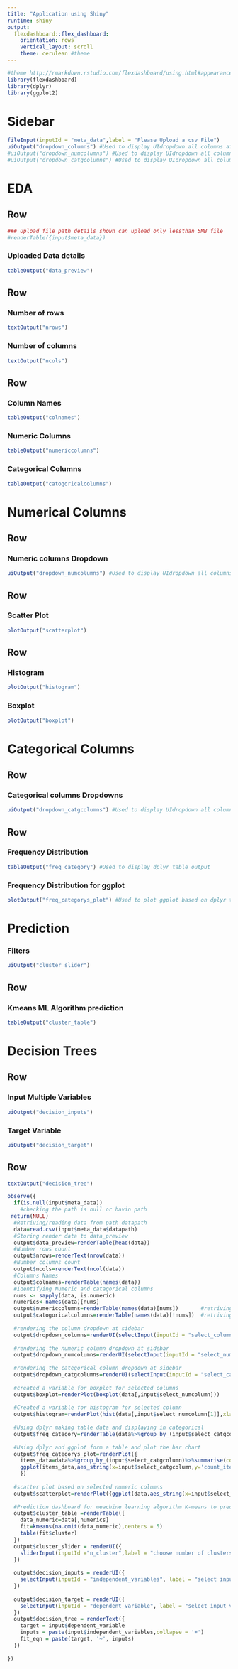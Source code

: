 ---
title: "Application using Shiny"
runtime: shiny
output: 
  flexdashboard::flex_dashboard:
    orientation: rows
    vertical_layout: scroll
    theme: cerulean #theme
---

```{r}
#theme http://rmarkdown.rstudio.com/flexdashboard/using.html#appearance
library(flexdashboard)
library(dplyr)
library(ggplot2)
```

Sidebar {.sidebar}
==============================

```{r}
fileInput(inputId = "meta_data",label = "Please Upload a csv File")
uiOutput("dropdown_columns") #Used to display UIdropdown all columns after uploading
#uiOutput("dropdown_numcolumns") #Used to display UIdropdown all columns after uploading
#uiOutput("dropdown_catgcolumns") #Used to display UIdropdown all columns after uploading
```

EDA
==================================
Row
----------------------------------

```{r}
### Upload file path details shown can upload only lessthan 5MB file
#renderTable({input$meta_data})
```

### Uploaded Data details
```{r}
tableOutput("data_preview")
```

Row
----------------------------------

### Number of rows
```{r}
textOutput("nrows")
```

### Number of columns
```{r}
textOutput("ncols")
```

Row
----------------------------------

### Column Names
```{r}
tableOutput("colnames")
```

### Numeric Columns
```{r}
tableOutput("numericcolumns")
```

### Categorical Columns
```{r}
tableOutput("catogoricalcolumns")
```

Numerical Columns
==================================

Row {data-height=300}
----------------------------------

### Numeric columns Dropdown

```{r}
uiOutput("dropdown_numcolumns") #Used to display UIdropdown all columns after uploading
```

Row
----------------------------------
### Scatter Plot

```{r}
plotOutput("scatterplot")
```

Row
----------------------------------

### Histogram

```{r}
plotOutput("histogram")
```

### Boxplot

```{r}
plotOutput("boxplot")
```

Categorical Columns
==================================


Row {data-height=300}
----------------------------------

### Categorical columns Dropdowns

```{r}
uiOutput("dropdown_catgcolumns") #Used to display UIdropdown all columns after uploading
```

Row
----------------------------------

### Frequency Distribution

```{r}
tableOutput("freq_category") #Used to display dplyr table output
```

### Frequency Distribution for ggplot

```{r}
plotOutput("freq_categorys_plot") #Used to plot ggplot based on dplyr table data
```

Prediction
==============================

### Filters
```{r}
uiOutput("cluster_slider")
```

Row
------------------------------

### Kmeans ML Algorithm prediction
```{r}
tableOutput("cluster_table")
```


Decision Trees
==============================

Row
------------------------------

### Input Multiple Variables

```{r}
uiOutput("decision_inputs")
```

### Target Variable

```{r}
uiOutput("decision_target")
```

Row
------------------------------

```{r}
textOutput("decision_tree")
```


```{r}
observe({
  if(is.null(input$meta_data))               
    #checking the path is null or havin path
 return(NULL)
  #Retriving/reading data from path datapath
  data=read.csv(input$meta_data$datapath)   
  #Storing render data to data_preview
  output$data_preview=renderTable(head(data)) 
  #Number rows count
  output$nrows=renderText(nrow(data))  
  #Number columns count
  output$ncols=renderText(ncol(data))    
  #Columns Names
  output$colnames=renderTable(names(data))
  #Identifying Numeric and catagorical columns
  nums <- sapply(data, is.numeric)            
  numerics<-names(data)[nums]
  output$numericcolumns=renderTable(names(data)[nums])       #retriving only Numeric columns
  output$catogoricalcolumns=renderTable(names(data)[!nums])  #retriving only categorical columns
  
  #rendering the column dropdown at sidebar
  output$dropdown_columns=renderUI(selectInput(inputId = "select_column",label = "Select a columns",choices=names(data)))
  
  #rendering the numeric column dropdown at sidebar 
  output$dropdown_numcolumns=renderUI(selectInput(inputId = "select_numcolumn",label = "Select a numeric columns",choices=names(data)[nums],multiple = TRUE,selected =names(data)[nums][1] ))
  
  #rendering the categorical column dropdown at sidebar
  output$dropdown_catgcolumns=renderUI(selectInput(inputId = "select_catgcolumn",label = "Select a Categorical columns",choices=names(data)[!nums]))
  
  #created a variable for boxplot for selected columns
  output$boxplot=renderPlot(boxplot(data[,input$select_numcolumn]))
  
  #Created a variable for histogram for selected column
  output$histogram=renderPlot(hist(data[,input$select_numcolumn[1]],xlab =input$select_numcolumn[1],main = "Histogram" ))
  
  #Using dplyr making table data and displaying in categorical
  output$freq_category=renderTable(data%>%group_by_(input$select_catgcolumn)%>%summarise(count_item=n())%>%arrange(-count_item)%>%head(5))
  
  #Using dplyr and ggplot form a table and plot the bar chart
  output$freq_categorys_plot=renderPlot({
    items_data=data%>%group_by_(input$select_catgcolumn)%>%summarise(count_item=n())%>%arrange(-count_item)%>%head(5)
    ggplot(items_data,aes_string(x=input$select_catgcolumn,y='count_item'))+geom_bar(stat = 'identity')
    })
  
  #scatter plot based on selected numeric columns
  output$scatterplot=renderPlot({ggplot(data,aes_string(x=input$select_numcolumn[1],y=input$select_numcolumn[2],col=input$select_column))+geom_point()})
  
  #Prediction dashboard for meachine learning algorithm K-means to predict
  output$cluster_table =renderTable({
    data_numeric=data[,numerics]
    fit=kmeans(na.omit(data_numeric),centers = 5)
    table(fit$cluster)
  })
  output$cluster_slider = renderUI({
    sliderInput(inputId ="n_cluster",label = "choose number of clusters",min = 1,max = 15,value = 5)
  })
  
  output$decision_inputs = renderUI({
    selectInput(inputId = "independent_variables", label = "select input variables", choices = names(data),multiple = TRUE)
  })
  
  output$decision_target = renderUI({
    selectInput(inputId = "dependent_variable", label = "select input variable", choices = names(data))
  })
  output$decision_tree = renderText({
    target = input$dependent_variable
    inputs = paste(input$independent_variables,collapse = '+')
    fit_eqn = paste(target, '~', inputs)
  })
  
})
```

